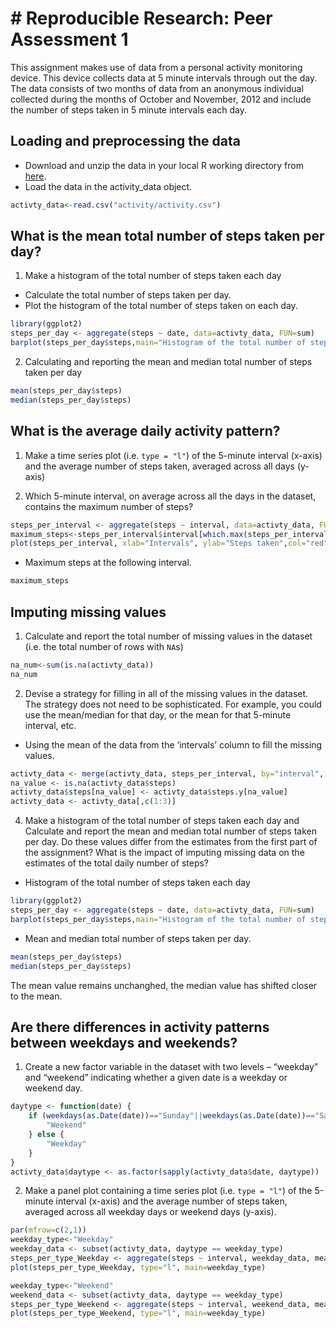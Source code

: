 # Reproducible Research: Peer Assessment 1
========================================================
This assignment makes use of data from a personal activity monitoring device. This device collects data at 5 minute intervals through out the day. The data consists of two months of data from an anonymous individual collected during the months of October and November, 2012 and include the number of steps taken in 5 minute intervals each day.

## Loading and preprocessing the data

* Download and unzip the data in your local R working directory from [here](https://github.com/Nilsaw/RepData_PeerAssessment1/blob/master/activity.zip).
* Load the data in the activity_data object.
```r
activty_data<-read.csv("activity/activity.csv")
```
## What is the mean total number of steps taken per day?

1. Make a histogram of the total number of steps taken each day

* Calculate the total number of steps taken per day.
* Plot the histogram of the total number of steps taken on each day.

```r
library(ggplot2)
steps_per_day <- aggregate(steps ~ date, data=activty_data, FUN=sum)
barplot(steps_per_day$steps,main="Histogram of the total number of steps taken each day" ,names.arg=steps_per_day$date, xlab="Dates", ylab="Steps",col=c("blue","red"),beside=TRUE)
```

2. Calculating and reporting the mean and median total number of steps taken per day

```r
mean(steps_per_day$steps)
median(steps_per_day$steps)
```

## What is the average daily activity pattern?

1. Make a time series plot (i.e. `type = "l"`) of the 5-minute interval (x-axis) and the average number of steps taken, averaged across all days (y-axis) 

2. Which 5-minute interval, on average across all the days in the dataset, contains the maximum number of steps?

```r
steps_per_interval <- aggregate(steps ~ interval, data=activty_data, FUN=mean)
maximum_steps<-steps_per_interval$interval[which.max(steps_per_interval$steps)]
plot(steps_per_interval, xlab="Intervals", ylab="Steps taken",col="red", main="Time series plot for intervals",type="l")

```
* Maximum steps at the following interval.
```r
maximum_steps
```

## Imputing missing values
1. Calculate and report the total number of missing values in the dataset (i.e. the total number of rows with `NA`s)

```r
na_num<-sum(is.na(activty_data))
na_num
```

2. Devise a strategy for filling in all of the missing values in the dataset. The strategy does not need to be sophisticated. For example, you could use the mean/median for that day, or the mean for that 5-minute interval, etc.

* Using the mean of the data from the 'intervals' column to fill the missing values.

```r
activty_data <- merge(activty_data, steps_per_interval, by="interval", suffixes=c("",".y"))
na_value <- is.na(activty_data$steps)
activty_data$steps[na_value] <- activty_data$steps.y[na_value]
activty_data <- activty_data[,c(1:3)]
```

4. Make a histogram of the total number of steps taken each day and Calculate and report the mean and median total number of steps taken per day. Do these values differ from the estimates from the first part of the assignment? What is the impact of imputing missing data on the estimates of the total daily number of steps?

* Histogram of the total number of steps taken each day

```r
library(ggplot2)
steps_per_day <- aggregate(steps ~ date, data=activty_data, FUN=sum)
barplot(steps_per_day$steps,main="Histogram of the total number of steps taken each day" ,names.arg=steps_per_day$date, xlab="Dates", ylab="Steps",col=c("blue","red"),beside=TRUE)
```

* Mean and median total number of steps taken per day.

```r
mean(steps_per_day$steps)
median(steps_per_day$steps)
```

The mean value remains unchanghed, the median value has shifted closer to the mean.


## Are there differences in activity patterns between weekdays and weekends?

1. Create a new factor variable in the dataset with two levels -- "weekday" and "weekend" indicating whether a given date is a weekday or weekend day.

```r
daytype <- function(date) {
    if (weekdays(as.Date(date))=="Sunday"||weekdays(as.Date(date))=="Saturday") {
        "Weekend"
    } else {
        "Weekday"
    }
}
activty_data$daytype <- as.factor(sapply(activty_data$date, daytype))
```

2. Make a panel plot containing a time series plot (i.e. `type = "l"`) of the 5-minute interval (x-axis) and the average number of steps taken, averaged across all weekday days or weekend days (y-axis).

```r
par(mfrow=c(2,1))
weekday_type<-"Weekday"
weekday_data <- subset(activty_data, daytype == weekday_type)
steps_per_type_Weekday <- aggregate(steps ~ interval, weekday_data, mean)
plot(steps_per_type_Weekday, type="l", main=weekday_type)

weekday_type<-"Weekend"
weekend_data <- subset(activty_data, daytype == weekday_type)
steps_per_type_Weekend <- aggregate(steps ~ interval, weekend_data, mean)
plot(steps_per_type_Weekend, type="l", main=weekday_type)

```
